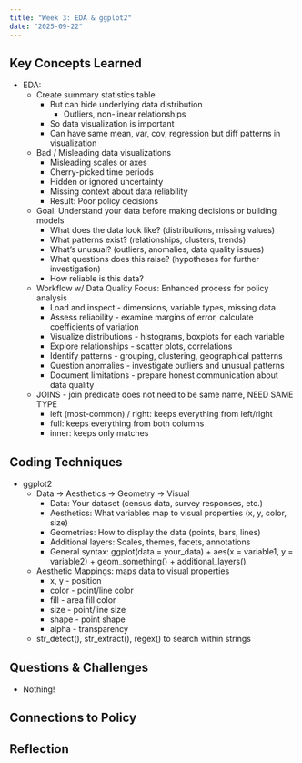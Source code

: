 ```yaml
---
title: "Week 3: EDA & ggplot2"
date: "2025-09-22"
---
```


## Key Concepts Learned
- EDA: 
  - Create summary statistics table
    - But can hide underlying data distribution
      - Outliers, non-linear relationships
    - So data visualization is important
    - Can have same mean, var, cov, regression but diff patterns in visualization
  - Bad / Misleading data visualizations
    - Misleading scales or axes
    - Cherry-picked time periods
    - Hidden or ignored uncertainty
    - Missing context about data reliability
    - Result: Poor policy decisions
  - Goal: Understand your data before making decisions or building models
    - What does the data look like? (distributions, missing values)
    - What patterns exist? (relationships, clusters, trends)
    - What’s unusual? (outliers, anomalies, data quality issues)
    - What questions does this raise? (hypotheses for further investigation)
    - How reliable is this data?
  - Workflow w/ Data Quality Focus: Enhanced process for policy analysis
    - Load and inspect - dimensions, variable types, missing data
    - Assess reliability - examine margins of error, calculate coefficients of variation
    - Visualize distributions - histograms, boxplots for each variable
    - Explore relationships - scatter plots, correlations
    - Identify patterns - grouping, clustering, geographical patterns
    - Question anomalies - investigate outliers and unusual patterns
    - Document limitations - prepare honest communication about data quality
  - JOINS - join predicate does not need to be same name, NEED SAME TYPE
    - left (most-common) / right: keeps everything from left/right
    - full: keeps everything from both columns
    - inner: keeps only matches
    

## Coding Techniques
- ggplot2
  - Data -> Aesthetics -> Geometry -> Visual
    - Data: Your dataset (census data, survey responses, etc.)
    - Aesthetics: What variables map to visual properties (x, y, color, size)
    - Geometries: How to display the data (points, bars, lines)
    - Additional layers: Scales, themes, facets, annotations
    - General syntax: ggplot(data = your_data) +   aes(x = variable1, y = variable2) +   geom_something() +   additional_layers()
  - Aesthetic Mappings: maps data to visual properties
    - x, y - position
    - color - point/line color
    - fill - area fill color
    - size - point/line size
    - shape - point shape
    - alpha - transparency
  - str_detect(), str_extract(), regex() to search within strings
    

## Questions & Challenges
- Nothing!

## Connections to Policy


## Reflection

